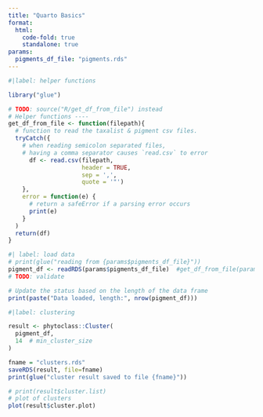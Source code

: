 ```yaml
---
title: "Quarto Basics"
format:
  html:
    code-fold: true
    standalone: true
params:
  pigments_df_file: "pigments.rds"
---
```


```R
#|label: helper functions

library("glue")

# TODO: source("R/get_df_from_file") instead
# Helper functions ----
get_df_from_file <- function(filepath){
  # function to read the taxalist & pigment csv files.
  tryCatch({
    # when reading semicolon separated files,
    # having a comma separator causes `read.csv` to error
      df <- read.csv(filepath,
                     header = TRUE,
                     sep = ',',
                     quote = '"')
    },
    error = function(e) {
      # return a safeError if a parsing error occurs
      print(e)
    }
  )
  return(df)
}

```

```R
#| label: load data
# print(glue("reading from {params$pigments_df_file}"))
pigment_df <- readRDS(params$pigments_df_file)  #get_df_from_file(params$pigments_df_file)
# TODO: validate

# Update the status based on the length of the data frame
print(paste("Data loaded, length:", nrow(pigment_df)))

```

```R
#|label: clustering

result <- phytoclass::Cluster(
  pigment_df,
  14  # min_cluster_size
)
```

```R
fname = "clusters.rds"
saveRDS(result, file=fname)
print(glue("cluster result saved to file {fname}"))
```

```R
# print(result$cluster.list)
# plot of clusters
plot(result$cluster.plot)
```
